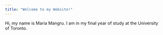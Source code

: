 ```yaml
---
title: "Welcome to my Website!"
---
```


Hi, my name is Maria Mangru. I am in my final year of study at the University of Toronto.
